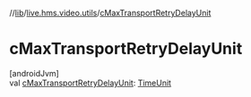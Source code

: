 //[lib](/api-reference/android/v2/home/content)/[live.hms.video.utils](index)/[cMaxTransportRetryDelayUnit](c-max-transport-retry-delay-unit)

# cMaxTransportRetryDelayUnit

[androidJvm]\
val [cMaxTransportRetryDelayUnit](c-max-transport-retry-delay-unit): [TimeUnit](https://developer.android.com/reference/kotlin/java/util/concurrent/TimeUnit.html)
